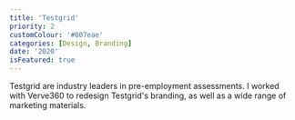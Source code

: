 ```yaml
---
title: 'Testgrid'
priority: 2
customColour: '#007eae'
categories: [Design, Branding]
date: '2020'
isFeatured: true
---
```


Testgrid are industry leaders in pre-employment assessments. I worked with Verve360 to redesign Testgrid's branding, as well as a wide range of marketing materials.
